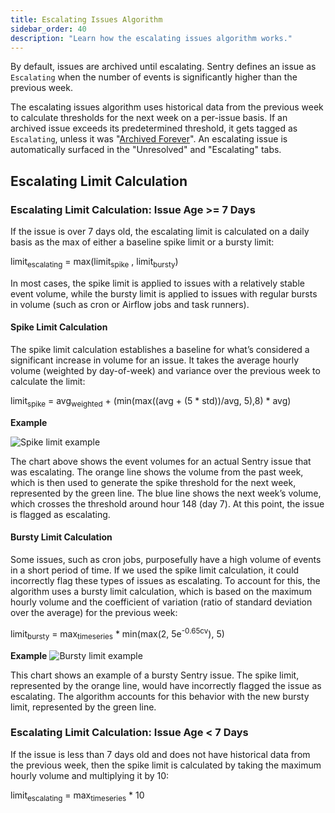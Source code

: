 ```yaml
---
title: Escalating Issues Algorithm
sidebar_order: 40
description: "Learn how the escalating issues algorithm works."
---
```


<Include name="merge-escalating-note.mdx" />

By default, issues are archived until escalating. Sentry defines an issue as `Escalating` when the number of events is significantly higher than the previous week.

The escalating issues algorithm uses historical data from the previous week to calculate thresholds for the next week on a per-issue basis. If an archived issue exceeds its predetermined threshold, it gets tagged as `Escalating`, unless it was "[Archived Forever](/product/issues/states-triage/#archive)". An escalating issue is automatically surfaced in the "Unresolved" and "Escalating" tabs.

## Escalating Limit Calculation

### Escalating Limit Calculation: Issue Age >= 7 Days

If the issue is over 7 days old, the escalating limit is calculated on a daily basis as the max of either a baseline spike limit or a bursty limit:

limit<sub>escalating</sub> = max(limit<sub>spike</sub> , limit<sub>bursty</sub>)

In most cases, the spike limit is applied to issues with a relatively stable event volume, while the bursty limit is applied to issues with regular bursts in volume (such as cron or Airflow jobs and task runners).

#### Spike Limit Calculation

The spike limit calculation establishes a baseline for what’s considered a significant increase in volume for an issue. It takes the average hourly volume (weighted by day-of-week) and variance over the previous week to calculate the limit:

limit<sub>spike</sub> = avg<sub>weighted</sub> + (min(max((avg + (5 \* std))/avg, 5),8) \* avg)

**Example**

![Spike limit example](/product/issues/states-triage/escalating-issues/spike_limit.png)

The chart above shows the event volumes for an actual Sentry issue that was escalating. The orange line shows the volume from the past week, which is then used to generate the spike threshold for the next week, represented by the green line. The blue line shows the next week’s volume, which crosses the threshold around hour 148 (day 7). At this point, the issue is flagged as escalating.

#### Bursty Limit Calculation

Some issues, such as cron jobs, purposefully have a high volume of events in a short period of time. If we used the spike limit calculation, it could incorrectly flag these types of issues as escalating. To account for this, the algorithm uses a bursty limit calculation, which is based on the maximum hourly volume and the coefficient of variation (ratio of standard deviation over the average) for the previous week:

limit<sub>bursty</sub> = max<sub>timeseries</sub> \* min(max(2, 5e<sup>-0.65cv</sup>), 5)

**Example**
![Bursty limit example](/product/issues/states-triage/escalating-issues/bursty_limit.png)

This chart shows an example of a bursty Sentry issue. The spike limit, represented by the orange line, would have incorrectly flagged the issue as escalating. The algorithm accounts for this behavior with the new bursty limit, represented by the green line.

### Escalating Limit Calculation: Issue Age < 7 Days

If the issue is less than 7 days old and does not have historical data from the previous week, then the spike limit is calculated by taking the maximum hourly volume and multiplying it by 10:

limit<sub>escalating</sub> = max<sub>timeseries</sub> \* 10
